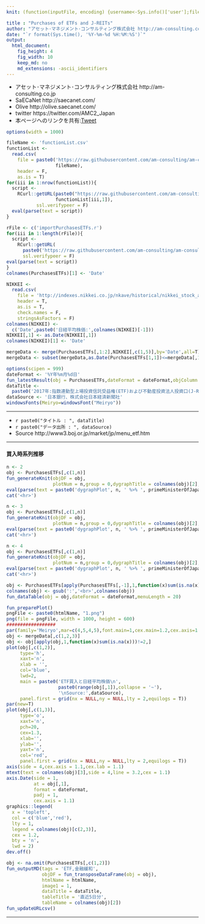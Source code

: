```yaml
---
knit: (function(inputFile, encoding) {username<-Sys.info()['user'];fileName<-'defaultPath.csv';pathToFile <-paste0('C:/Users/', username,'/Desktop/pathToCSV/');setwd(pathToFile);buf0<-read.csv(fileName,header = F,skip = 0,stringsAsFactor = F,check.names = F,fileEncoding = 'utf-8');timeStamp<-format(Sys.time(),'%Y%m%d%H%M%S');htmlName<-'PurchasesETFs';rmarkdown::render(inputFile, encoding = encoding, output_file = paste0('C:/Users/',username,buf0[2,1],'charts/','am-consulting.co.jp-',htmlName,'.html')) })

title : "Purchases of ETFs and J-REITs"
author: "アセット･マネジメント･コンサルティング株式会社 http://am-consulting.co.jp"
date: "`r format(Sys.time(), '%Y-%m-%d %H:%M:%S')`"
output: 
  html_document:
    fig_height: 4
    fig_width: 10
    keep_md: no
    md_extensions: -ascii_identifiers 
---
```

<link href="http://knowledgevault.saecanet.com/components/rmarkdown-html.css" rel="stylesheet">
<style>.main-container {max-width : 1000px;}</style>
<script src="http://knowledgevault.saecanet.com/components/JavascriptCode.js"></script>

- アセット･マネジメント･コンサルティング株式会社 http://am-consulting.co.jp
- SaECaNet http://saecanet.com/
- Olive http://olive.saecanet.com/
- twitter https://twitter.com/AMC2_Japan
- 本ページへのリンクを共有:<a href="https://twitter.com/share" class="twitter-share-button" data-via="AMC2_Japan" data-size="large">Tweet</a> <script>!function(d,s,id){var js,fjs=d.getElementsByTagName(s)[0],p=/^http:/.test(d.location)?'http':'https';if(!d.getElementById(id)){js=d.createElement(s);js.id=id;js.src=p+'://platform.twitter.com/widgets.js';fjs.parentNode.insertBefore(js,fjs);}}(document, 'script', 'twitter-wjs');</script>

```r
options(width = 1000)
```

```r
fileName <- 'functionList.csv'
functionList <-
  read.csv(
    file = paste0('https://raw.githubusercontent.com/am-consulting/am-consulting.github.io/master/csv/',
                  fileName),
    header = F,
    as.is = T)
for(iii in 1:nrow(functionList)){
  script <- 
    RCurl::getURL(paste0("https://raw.githubusercontent.com/am-consulting/am-consulting.github.io/master/", 
                  functionList[iii,1]),
           ssl.verifypeer = F)
  eval(parse(text = script))
}
```

```r
rFile <- c('importPurchasesETFs.r')
for(iii in 1:length(rFile)){
  script <- 
    RCurl::getURL(
      paste0('https://raw.githubusercontent.com/am-consulting/am-consulting.github.io/master/',rFile[iii]),
      ssl.verifypeer = F)
eval(parse(text = script))
}
colnames(PurchasesETFs)[1] <- 'Date'
```

```r
NIKKEI <-
  read.csv(
    file = 'http://indexes.nikkei.co.jp/nkave/historical/nikkei_stock_average_daily_jp.csv',
    header = T,
    as.is = T,
    check.names = F,
    stringsAsFactors = F)
colnames(NIKKEI) <- 
  c('Date',paste0('日経平均株価:',colnames(NIKKEI)[-1]))
NIKKEI[,1] <- as.Date(NIKKEI[,1])
colnames(NIKKEI)[1] <- 'Date'
```

```r
mergeData <- merge(PurchasesETFs[,1:2],NIKKEI[,c(1,5)],by='Date',all=T)
mergeData <- subset(mergeData,as.Date(PurchasesETFs[1,1])<=mergeData[,1])
```

```r
options(scipen = 999)
dateFormat <- '%Y年%m月%d日'
fun_latestResult(obj = PurchasesETFs,dateFormat = dateFormat,objColumn = c(2,3))
dataTitle <- 
  paste0('2017年:指数連動型上場投資信託受益権(ETF)および不動産投資法人投資口(J-REIT)の買入結果:',latestResult)
dataSource <- '日本銀行、株式会社日本経済新聞社'
windowsFonts(Meiryo=windowsFont("Meiryo"))
```

***

- `r paste0("タイトル : ", dataTitle)`
- `r paste0("データ出所 : ", dataSource)`
- Source http://www3.boj.or.jp/market/jp/menu_etf.htm

***

#### 買入時系列推移

```r
n <- 2
obj <- PurchasesETFs[,c(1,n)]
fun_generateKnit(objDF = obj,
                 plotNum = n,group = 0,dygraphTitle = colnames(obj)[2],barPlot = 1)
eval(parse(text = paste0('dygraphPlot', n, ' %>% ', primeMinisterOfJapan_dygraph)))
cat('<hr>')
```

```r
n <- 3
obj <- PurchasesETFs[,c(1,n)]
fun_generateKnit(objDF = obj,
                 plotNum = n,group = 0,dygraphTitle = colnames(obj)[2],barPlot = 1)
eval(parse(text = paste0('dygraphPlot', n, ' %>% ', primeMinisterOfJapan_dygraph)))
cat('<hr>')
```

```r
n <- 4
obj <- PurchasesETFs[,c(1,n)]
fun_generateKnit(objDF = obj,
                 plotNum = n,group = 0,dygraphTitle = colnames(obj)[2],barPlot = 1)
eval(parse(text = paste0('dygraphPlot', n, ' %>% ', primeMinisterOfJapan_dygraph)))
cat('<hr>')
```

```r
obj <- PurchasesETFs[apply(PurchasesETFs[,-1],1,function(x)sum(is.na(x)))!=3,]
colnames(obj) <- gsub(':','<br>',colnames(obj))
fun_dataTable(obj = obj,dateFormat = dateFormat,menuLength = 20)
```

```r
fun_preparePlot()
pngFile <- paste0(htmlName, "1.png")
png(file = pngFile, width = 1000, height = 600)
##################
par(family='Meiryo',mar=c(4,5,4,5),font.main=1,cex.main=1.2,cex.axis=1.1,cex.lab=1.1)
obj <- mergeData[,c(1,2,3)]
obj <- obj[apply(obj,1,function(x)sum(is.na(x)))!=2,]
plot(obj[,c(1,2)],
     type='h',
     xaxt='n',
     xlab = '',
     col='blue',
     lwd=2,
     main = paste0('ETF買入と日経平均株価\n',
                   paste0(range(obj[,1]),collapse = '~'),
                   '\nSource:',dataSource),
     panel.first = grid(nx = NULL,ny = NULL,lty = 2,equilogs = T))
par(new=T)
plot(obj[,c(1,3)],
     type='o',
     xaxt='n',
     pch=20,
     cex=1.3,
     xlab='',
     ylab='',
     yaxt='n',
     col='red',
     panel.first = grid(nx = NULL,ny = NULL,lty = 2,equilogs = T))
axis(side = 4,cex.axis = 1.1,cex.lab = 1.1)
mtext(text = colnames(obj)[3],side = 4,line = 3.2,cex = 1.1)
axis.Date(side = 1,
          at = obj[,1],
          format = dateFormat,
          padj = 1,
          cex.axis = 1.1)
graphics::legend(
  x = 'topleft',
  col = c('blue','red'),
  lty = 1,
  legend = colnames(obj)[c(2,3)],
  cex = 1.2,
  bty = 'n',
  lwd = 2)
dev.off()
```

```r
obj <- na.omit(PurchasesETFs[,c(1,2)])
fun_outputMD(tags = 'ETF,金融緩和',
             objDF = fun_transposeDataFrame(obj = obj),
             htmlName = htmlName,
             image1 = 1,
             dataTitle = dataTitle,
             tableTitle = '直近5日分',
             tableName = colnames(obj)[2])
fun_updateURLcsv()
```

***

<script>MakeNegative()</script>
<script>
  (function(i,s,o,g,r,a,m){i['GoogleAnalyticsObject']=r;i[r]=i[r]||function(){
  (i[r].q=i[r].q||[]).push(arguments)},i[r].l=1*new Date();a=s.createElement(o),
  m=s.getElementsByTagName(o)[0];a.async=1;a.src=g;m.parentNode.insertBefore(a,m)
  })(window,document,'script','https://www.google-analytics.com/analytics.js','ga');

  ga('create', 'UA-3077339-5', 'auto');
  ga('send', 'pageview');

</script>
